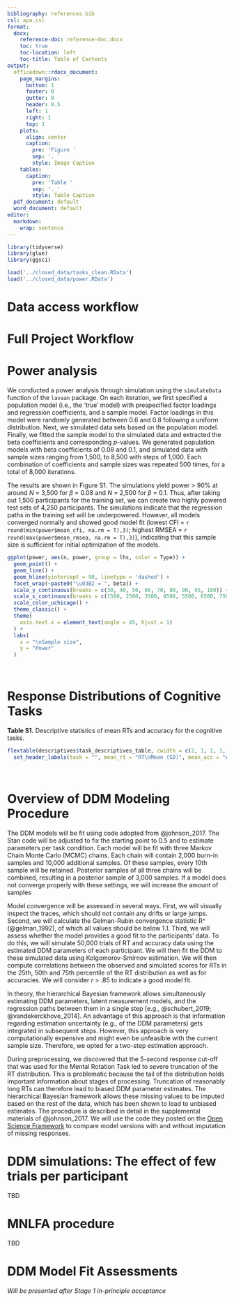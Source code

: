 ```yaml
---
bibliography: references.bib
csl: apa.csl
format: 
  docx:
    reference-doc: reference-doc.docx
    toc: true
    toc-location: left
    toc-title: Table of Contents
output:
  officedown::rdocx_document:
    page_margins:
      bottom: 1
      footer: 0
      gutter: 0
      header: 0.5
      left: 1
      right: 1
      top: 1
    plots:
      align: center
      caption:
        pre: 'Figure '
        sep: '. '
        style: Image Caption
    tables:
      caption:
        pre: 'Table '
        sep: '. '
        style: Table Caption
  pdf_document: default
  word_document: default
editor: 
  markdown: 
    wrap: sentence
---
```


```r
library(tidyverse)
library(glue)
library(ggsci)

load('../closed_data/tasks_clean.RData')
load('../closed_data/power.RData')
```

# Data access workflow

# Full Project Workflow

# Power analysis

We conducted a power analysis through simulation using the `simulateData` function of the `lavaan` package.
On each iteration, we first specified a population model (i.e., the 'true' model) with prespecified factor loadings and regression coefficients, and a sample model.
Factor loadings in this model were randomly generated between 0.6 and 0.8 following a uniform distribution.
Next, we simulated data sets based on the population model.
Finally, we fitted the sample model to the simulated data and extracted the beta coefficients and corresponding *p*-values.
We generated population models with beta coefficients of 0.08 and 0.1, and simulated data with sample sizes ranging from 1,500, to 8,500 with steps of 1,000. Each combination of coefficients and sample sizes was repeated 500 times, for a total of 8,000 iterations.

The results are shown in Figure S1. The simulations yield power \> 90% at around *N* = 3,500 for $\beta$ = 0.08 and *N* = 2,500 for $\beta$ = 0.1.
Thus, after taking out 1,500 participants for the training set, we can create two highly powered test sets of 4,250 participants.
The simulations indicate that the regression paths in the training set will be underpowered. 
However, all models converged normally and showed good model fit (lowest CFI = `r round(min(power$mean_cfi, na.rm = T),3)`; highest RMSEA = `r round(max(power$mean_rmsea, na.rm = T),3)`), indicating that this sample size is sufficient for initial optimization of the models.


```r

ggplot(power, aes(n, power, group = lhs, color = Type)) +
  geom_point() +
  geom_line() +
  geom_hline(yintercept = 90, linetype = 'dashed') +
  facet_wrap(~paste0("\u03B2 = ", beta)) +
  scale_y_continuous(breaks = c(30, 40, 50, 60, 70, 80, 90, 95, 100)) +
  scale_x_continuous(breaks = c(1500, 2500, 3500, 4500, 5500, 6500, 7500, 8500)) +
  scale_color_uchicago() +
  theme_classic() +
  theme(
    axis.text.x = element_text(angle = 45, hjust = 1)
  ) +
  labs(
    x = "\nSample size",
    y = "Power"
  )

```
<br>

# Response Distributions of Cognitive Tasks

**Table S1.** Descriptive statistics of mean RTs and accuracy for the cognitive tasks.
```r
flextable(descriptives$task_descriptives_table, cwidth = c(2, 1, 1, 1, 1)) |> 
  set_header_labels(task = "", mean_rt = "RT\nMean (SD)", mean_acc = "Accuracy\nMean (SD)", acc_min = "Accuracy\nMin", acc_max = "Accuracy\nMax") 
```
<br>

# Overview of DDM Modeling Procedure

The DDM models will be fit using code adopted from @johnson_2017.
The Stan code will be adjusted to fix the starting point to 0.5 and to estimate parameters per task condition.
Each model will be fit with three Markov Chain Monte Carlo (MCMC) chains.
Each chain will contain 2,000 burn-in samples and 10,000 additional samples.
Of these samples, every 10th sample will be retained.
Posterior samples of all three chains will be combined, resulting in a posterior sample of 3,000 samples.
If a model does not converge properly with these settings, we will increase the amount of samples

Model convergence will be assessed in several ways.
First, we will visually inspect the traces, which should not contain any drifts or large jumps.
Second, we will calculate the Gelman-Rubin convergence statistic R\^ (@gelman_1992), of which all values should be below 1.1.
Third, we will assess whether the model provides a good fit to the participants' data.
To do this, we will simulate 50,000 trials of RT and accuracy data using the estimated DDM parameters of each participant.
We will then fit the DDM to these simulated data using Kolgomorov-Smirnov estimation.
We will then compute correlations between the observed and simulated scores for RTs in the 25th, 50th and 75th percentile of the RT distribution as well as for accuracies.
We will consider *r* \> .85 to indicate a good model fit.

In theory, the hierarchical Bayesian framework allows simultaneously estimating DDM parameters, latent measurement models, and the regression paths between them in a single step [e.g., @schubert_2019; @vandekerckhove_2014].
An advantage of this approach is that information regarding estimation uncertainty (e.g., of the DDM parameters) gets integrated in subsequent steps.
However, this approach is very computationally expensive and might even be unfeasible with the current sample size.
Therefore, we opted for a two-step estimation approach.

During preprocessing, we discovered that the 5-second response cut-off that was used for the Mental Rotation Task led to severe truncation of the RT distribution.
This is problematic because the tail of the distribution holds important information about stages of processing.
Truncation of reasonably long RTs can therefore lead to biased DDM parameter estimates.
The hierarchical Bayesian framework allows these missing values to be imputed based on the rest of the data, which has been shown to lead to unbiased estimates.
The procedure is described in detail in the supplemental materials of @johnson_2017. 
We will use the code they posted on the [Open Science Framework](https://osf.io/btw5c) to compare model versions with and without imputation of missing responses.

# DDM simulations: The effect of few trials per participant

TBD

# MNLFA procedure

TBD

# DDM Model Fit Assessments

*Will be presented after Stage 1 in-principle acceptance*
